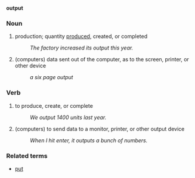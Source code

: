 '''output'''
===Noun===
# production; quantity [[produce]]d, created, or completed
#: ''The factory increased its output this year.''
# (computers) data sent out of the computer, as to the screen, printer, or other device
#: ''a six page output''
===Verb===
# to produce, create, or complete
#: ''We output 1400 units last year.''
# (computers) to send data to a monitor, printer, or other output device
#: ''When I hit enter, it outputs a bunch of numbers.''
===Related terms===
*[[put]]